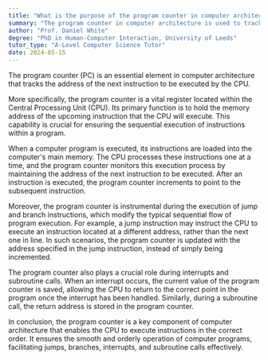 ```yaml
---
title: "What is the purpose of the program counter in computer architecture?"
summary: "The program counter in computer architecture is used to track the address of the next instruction to be executed."
author: "Prof. Daniel White"
degree: "PhD in Human-Computer Interaction, University of Leeds"
tutor_type: "A-Level Computer Science Tutor"
date: 2024-05-15
---
```


The program counter (PC) is an essential element in computer architecture that tracks the address of the next instruction to be executed by the CPU.

More specifically, the program counter is a vital register located within the Central Processing Unit (CPU). Its primary function is to hold the memory address of the upcoming instruction that the CPU will execute. This capability is crucial for ensuring the sequential execution of instructions within a program.

When a computer program is executed, its instructions are loaded into the computer's main memory. The CPU processes these instructions one at a time, and the program counter monitors this execution process by maintaining the address of the next instruction to be executed. After an instruction is executed, the program counter increments to point to the subsequent instruction.

Moreover, the program counter is instrumental during the execution of jump and branch instructions, which modify the typical sequential flow of program execution. For example, a jump instruction may instruct the CPU to execute an instruction located at a different address, rather than the next one in line. In such scenarios, the program counter is updated with the address specified in the jump instruction, instead of simply being incremented.

The program counter also plays a crucial role during interrupts and subroutine calls. When an interrupt occurs, the current value of the program counter is saved, allowing the CPU to return to the correct point in the program once the interrupt has been handled. Similarly, during a subroutine call, the return address is stored in the program counter.

In conclusion, the program counter is a key component of computer architecture that enables the CPU to execute instructions in the correct order. It ensures the smooth and orderly operation of computer programs, facilitating jumps, branches, interrupts, and subroutine calls effectively.
    